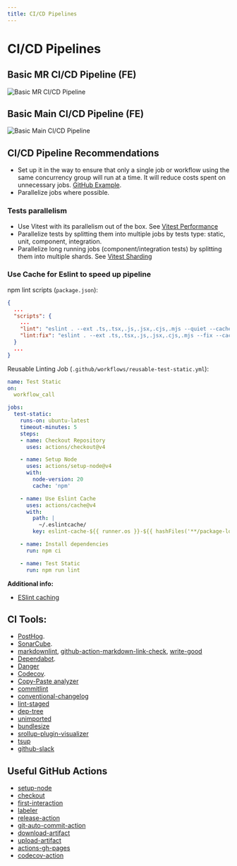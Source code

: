 ```yaml
---
title: CI/CD Pipelines
---
```


# CI/CD Pipelines

## Basic MR CI/CD Pipeline (FE)

![Basic MR CI/CD Pipeline](/img/ci-mr-basic.png)

## Basic Main CI/CD Pipeline (FE)

![Basic Main CI/CD Pipeline](/img/ci-main-basic.png)

## CI/CD Pipeline Recommendations

- Set up it in the way to ensure that only a single job or workflow using the same concurrency group will run at a time. 
It will reduce costs spent on unnecessary jobs. [GitHub Example](https://docs.github.com/en/actions/writing-workflows/workflow-syntax-for-github-actions#concurrency).
- Parallelize jobs where possible.

### Tests parallelism

- Use Vitest with its parallelism out of the box. See [Vitest Performance](https://vitest.dev/guide/improving-performance.html)
- Parallelize tests by splitting them into multiple jobs by tests type: static, unit, component, integration.
- Parallelize long running jobs (component/integration tests) by splitting them into multiple shards. See [Vitest Sharding](https://vitest.dev/guide/improving-performance.html#sharding)

### Use Cache for Eslint to speed up pipeline

npm lint scripts (`package.json`):
```json
{
  ...
  "scripts": {
    ...
    "lint": "eslint . --ext .ts,.tsx,.js,.jsx,.cjs,.mjs --quiet --cache --cache-strategy content --cache-location ~/.eslintcache/lint",
    "lint:fix": "eslint . --ext .ts,.tsx,.js,.jsx,.cjs,.mjs --fix --cache --cache-strategy content --cache-location ~/.eslintcache/lint",
  }
  ...
}
```

Reusable Linting Job (`.github/workflows/reusable-test-static.yml`):
```yml
name: Test Static
on:
  workflow_call

jobs:
  test-static:
    runs-on: ubuntu-latest
    timeout-minutes: 5
    steps:
    - name: Checkout Repository
      uses: actions/checkout@v4

    - name: Setup Node
      uses: actions/setup-node@v4
      with:
        node-version: 20
        cache: 'npm'

    - name: Use Eslint Cache
      uses: actions/cache@v4
      with:
        path: |
          ~/.eslintcache/
        key: eslint-cache-${{ runner.os }}-${{ hashFiles('**/package-lock.json', '**/.eslintrc.js') }}

    - name: Install dependencies
      run: npm ci

    - name: Test Static
      run: npm run lint
```

**Additional info:**
- [ESlint caching](https://eslint.org/docs/latest/use/command-line-interface#caching)


## CI Tools:
- [PostHog](https://github.com/PostHog/posthog).
- [SonarCube](https://www.sonarqube.org/).
- [markdownlint](https://github.com/DavidAnson/markdownlint), [github-action-markdown-link-check](https://github.com/gaurav-nelson/github-action-markdown-link-check), [write-good](https://github.com/btford/write-good)
- [Dependabot](https://docs.github.com/en/code-security/dependabot/working-with-dependabot).
- [Danger](https://github.com/danger/danger-js)
- [Codecov](https://about.codecov.io/).
- [Copy-Paste analyzer](https://github.com/kucherenko/jscpd)
- [commitlint](https://github.com/conventional-changelog/commitlint)
- [conventional-changelog](https://github.com/conventional-changelog/conventional-changelog)
- [lint-staged](https://github.com/lint-staged/lint-staged)
- [dep-tree](https://github.com/gabotechs/dep-tree)
- [unimported](https://github.com/smeijer/unimported)
- [bundlesize](https://github.com/siddharthkp/bundlesize)
- [srollup-plugin-visualizer](https://github.com/btd/rollup-plugin-visualizer)
- [tsup](https://github.com/egoist/tsup)
- [github-slack](https://github.com/integrations/slack)

## Useful GitHub Actions
- [setup-node](https://github.com/actions/setup-node)
- [checkout](https://github.com/actions/checkout)
- [first-interaction](https://github.com/actions/first-interaction)
- [labeler](https://github.com/actions/labeler)
- [release-action](https://github.com/ncipollo/release-action)
- [git-auto-commit-action](https://github.com/stefanzweifel/git-auto-commit-action)
- [download-artifact](https://github.com/actions/download-artifact)
- [upload-artifact](https://github.com/actions/upload-artifact)
- [actions-gh-pages](https://github.com/peaceiris/actions-gh-pages)
- [codecov-action](https://github.com/codecov/codecov-action)